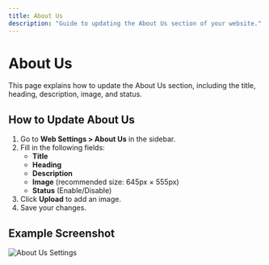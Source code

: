 ```yaml
---
title: About Us
description: "Guide to updating the About Us section of your website."
---
```


# About Us

This page explains how to update the About Us section, including the title, heading, description, image, and status.

## How to Update About Us

1. Go to **Web Settings > About Us** in the sidebar.
2. Fill in the following fields:
   - **Title**
   - **Heading**
   - **Description**
   - **Image** (recommended size: 645px × 555px)
   - **Status** (Enable/Disable)
3. Click **Upload** to add an image.
4. Save your changes.

## Example Screenshot

![About Us Settings](../assets/about-us-settings.png) 